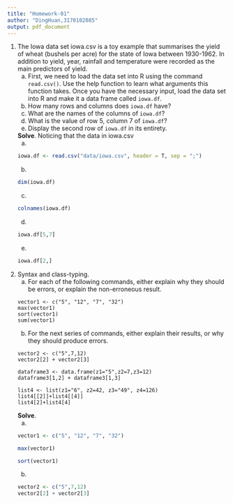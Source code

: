 ```yaml
---
title: "Homework-01"
author: "DingHuan,3170102085"
output: pdf_document
---
```

1. The Iowa data set iowa.csv is a toy example that summarises the yield of wheat (bushels per acre) for the state of Iowa between 1930-1962. In addition to yield, year, rainfall and temperature were recorded as the main predictors of yield.
    a. First, we need to load the data set into R using the command `read.csv()`. Use the help function to learn what arguments this function takes. Once you have the necessary input, load the data set into R and make it a data frame called `iowa.df`.
    b. How many rows and columns does `iowa.df` have? 
    c. What are the names of the columns of `iowa.df`?
    d. What is the value of row 5, column 7 of `iowa.df`?
    e. Display the second row of `iowa.df` in its entirety.
    
    **Solve**. Noticing that the data in iowa.csv 
    a. 
    ```r
    iowa.df <- read.csv("data/iowa.csv", header = T, sep = ";")
    ```
    b. 
    ```r
    dim(iowa.df)
    ```
    c. 
    ```r
    colnames(iowa.df)
    ```
    d. 
    ```r
    iowa.df[5,7]
    ```
    e. 
    ```r
    iowa.df[2,]
    ``` 

2. Syntax and class-typing.
    a. For each of the following commands, either explain why they should be errors, or explain the non-erroneous result.
    ```
    vector1 <- c("5", "12", "7", "32")
    max(vector1)
    sort(vector1)
    sum(vector1)
    ```
    b. For the next series of commands, either explain their results, or why they should produce errors.
    ```
    vector2 <- c("5",7,12)
    vector2[2] + vector2[3]
    
    dataframe3 <- data.frame(z1="5",z2=7,z3=12)
    dataframe3[1,2] + dataframe3[1,3]
    
    list4 <- list(z1="6", z2=42, z3="49", z4=126)
    list4[[2]]+list4[[4]]
    list4[2]+list4[4]
    ```
    
    **Solve**. 
    a. 
    ```r
    vector1 <- c("5", "12", "7", "32")
    ```
    
    ```r
    max(vector1)
    ```
    ```r
    sort(vector1)
    ```

    b. 
    ```r
    vector2 <- c("5",7,12)
    vector2[2] + vector2[3]
    ```